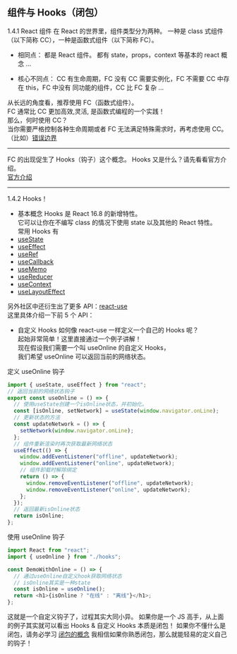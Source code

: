 
<Meta title="React/2 React核心/2.4 组件与Hooks" />

## 组件与 Hooks（闭包）

1.4.1 React 组件
在 React 的世界里，组件类型分为两种。
一种是 class 式组件（以下简称 CC），一种是函数式组件（以下简称 FC）。

- 相同点：
  都是 React 组件。
  都有 state，props，context 等基本的 react 概念
  ...

- 核心不同点：
  CC 有生命周期，FC 没有
  CC 需要实例化，FC 不需要
  CC 中存在 this，FC 中没有
  同功能的组件，CC 比 FC 复杂
  ...

从长远的角度看，推荐使用 FC（函数式组件）。  
FC 通常比 CC 更加高效,灵活, 是函数式编程的一个实践！  
那么，何时使用 CC？  
当你需要严格控制各种生命周期或者 FC 无法满足特殊需求时，再考虑使用 CC。  
（比如）[错误边界](https://react.docschina.org/docs/error-boundaries.html)

---

FC 的出现促生了 Hooks（钩子）这个概念。
Hooks 又是什么？请先看看官方介绍。  
[官方介绍](https://react.docschina.org/docs/hooks-intro.html)

---

1.4.2 Hooks！

- 基本概念
  Hooks 是 React 16.8 的新增特性。  
  它可以让你在不编写 class 的情况下使用 state 以及其他的 React 特性。  
  常用 Hooks 有
- [useState](https://react.docschina.org/docs/hooks-state.html)
- [useEffect](https://react.docschina.org/docs/hooks-effect.html)
- [useRef](https://react.docschina.org/docs/hooks-reference.html#useref)
- [useCallback](https://react.docschina.org/docs/hooks-reference.html#usecontext)
- [useMemo](https://react.docschina.org/docs/hooks-reference.html#useMemo)
- [useReducer](https://react.docschina.org/docs/hooks-reference.html#useReducer)
- [useContext](https://react.docschina.org/docs/hooks-reference.html#useContext)
- [useLayoutEffect](https://react.docschina.org/docs/hooks-reference.html#useLayoutEffect)

另外社区中还衍生出了更多 API：[react-use](https://github.com/streamich/react-use)  
这里具体介绍一下前 5 个 API：

- 自定义 Hooks
  如何像 react-use 一样定义一个自己的 Hooks 呢？  
  起始非常简单！这里直接通过一个例子讲解！  
  现在假设我们需要一个叫 useOnline 的自定义 Hooks，  
  我们希望 useOnline 可以返回当前的网络状态。

定义 useOnline 钩子

```javascript
import { useState, useEffect } from "react";
// 返回当前的网络状态钩子
export const useOnline = () => {
  // 使用useState创建一个isOnline状态，并初始化。
  const [isOnline, setNetwork] = useState(window.navigator.onLine);
  // 更新状态的方法
  const updateNetwork = () => {
    setNetwork(window.navigator.onLine);
  };
  // 组件重新渲染时再次获取最新网络状态
  useEffect(() => {
    window.addEventListener("offline", updateNetwork);
    window.addEventListener("online", updateNetwork);
    // 组件卸载时解除绑定
    return () => {
      window.removeEventListener("offline", updateNetwork);
      window.removeEventListener("online", updateNetwork);
    };
  });
  // 返回最新isOnline状态
  return isOnline;
};
```

使用 useOnline 钩子

```javascript
import React from "react";
import { useOnline } from "./hooks";

const DemoWithOnline = () => {
  // 通过useOnline自定义hook获取网络状态
  // isOnline其实是一种state
  const isOnline = useOnline();
  return <h1>{isOnline ? "在线" : "离线"}</h1>;
};
```

这就是一个自定义钩子了，过程其实大同小异。
如果你是一个 JS 高手，从上面的例子其实就可以看出
Hooks & 自定义 Hooks 本质是闭包！
如果你不懂什么是闭包，请务必学习
[闭包的概念](http://www.ruanyifeng.com/blog/2009/08/learning_javascript_closures.html)
我相信如果你熟悉闭包，那么就能轻易的定义自己的钩子！
